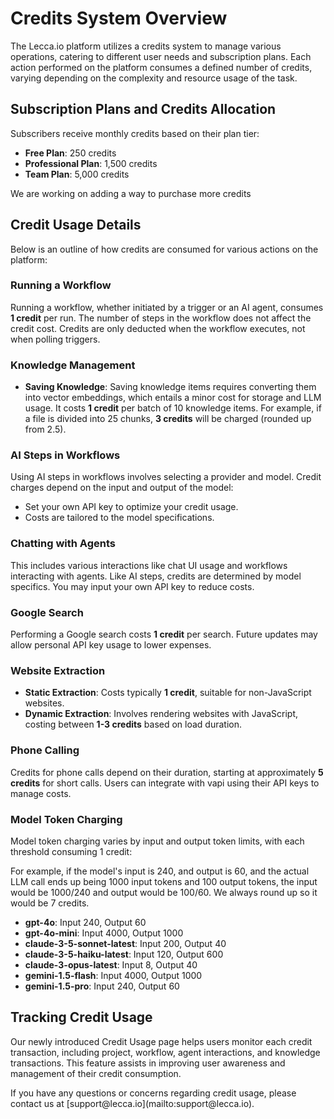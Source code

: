 
# Credits System Overview

The Lecca.io platform utilizes a credits system to manage various operations, catering to different user needs and subscription plans. Each action performed on the platform consumes a defined number of credits, varying depending on the complexity and resource usage of the task.

## Subscription Plans and Credits Allocation

Subscribers receive monthly credits based on their plan tier:

- **Free Plan**: 250 credits
- **Professional Plan**: 1,500 credits
- **Team Plan**: 5,000 credits

<Callout>We are working on adding a way to purchase more credits</Callout>

## Credit Usage Details

Below is an outline of how credits are consumed for various actions on the platform:

<Steps>

### Running a Workflow

Running a workflow, whether initiated by a trigger or an AI agent, consumes **1 credit** per run. The number of steps in the workflow does not affect the credit cost. Credits are only deducted when the workflow executes, not when polling triggers.

### Knowledge Management

- **Saving Knowledge**: Saving knowledge items requires converting them into vector embeddings, which entails a minor cost for storage and LLM usage. It costs **1 credit** per batch of 10 knowledge items. For example, if a file is divided into 25 chunks, **3 credits** will be charged (rounded up from 2.5).

### AI Steps in Workflows

Using AI steps in workflows involves selecting a provider and model. Credit charges depend on the input and output of the model:

- Set your own API key to optimize your credit usage.
- Costs are tailored to the model specifications.

### Chatting with Agents

This includes various interactions like chat UI usage and workflows interacting with agents. Like AI steps, credits are determined by model specifics. You may input your own API key to reduce costs.

### Google Search

Performing a Google search costs **1 credit** per search. Future updates may allow personal API key usage to lower expenses.

### Website Extraction

- **Static Extraction**: Costs typically **1 credit**, suitable for non-JavaScript websites.
- **Dynamic Extraction**: Involves rendering websites with JavaScript, costing between **1-3 credits** based on load duration.

### Phone Calling

Credits for phone calls depend on their duration, starting at approximately **5 credits** for short calls. Users can integrate with vapi using their API keys to manage costs.

### Model Token Charging

Model token charging varies by input and output token limits, with each threshold consuming 1 credit:

For example, if the model's input is 240, and output is 60, and the actual LLM call ends up being 1000 input tokens and 100 output tokens,
the input would be 1000/240 and output would be 100/60. We always round up so it would be 7 credits.

- **gpt-4o**: Input 240, Output 60
- **gpt-4o-mini**: Input 4000, Output 1000
- **claude-3-5-sonnet-latest**: Input 200, Output 40
- **claude-3-5-haiku-latest**: Input 120, Output 600
- **claude-3-opus-latest**: Input 8, Output 40
- **gemini-1.5-flash**: Input 4000, Output 1000
- **gemini-1.5-pro**: Input 240, Output 60

</Steps>

## Tracking Credit Usage

Our newly introduced Credit Usage page helps users monitor each credit transaction, including project, workflow, agent interactions, and knowledge transactions. This feature assists in improving user awareness and management of their credit consumption.

<Callout type="info" emoji="ℹ️">
  If you have any questions or concerns regarding credit usage, please contact
  us at [support@lecca.io](mailto:support@lecca.io).
</Callout>
